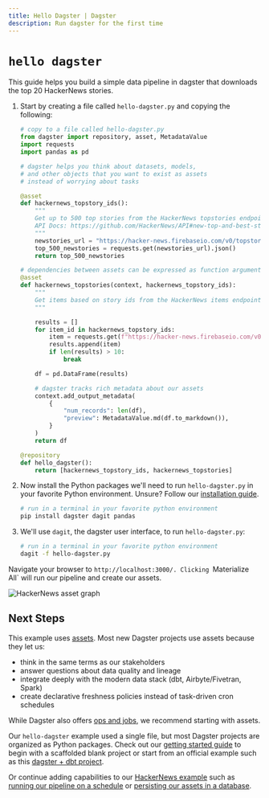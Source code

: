 ```yaml
---
title: Hello Dagster | Dagster
description: Run dagster for the first time
---
```


# `hello dagster`

This guide helps you build a simple data pipeline in dagster that downloads the top 20 HackerNews stories.

1. Start by creating a file called `hello-dagster.py` and copying the following:

    ```python file=/getting-started/hello-dagster/hello-dagster.py
    # copy to a file called hello-dagster.py
    from dagster import repository, asset, MetadataValue
    import requests
    import pandas as pd

    # dagster helps you think about datasets, models, 
    # and other objects that you want to exist as assets
    # instead of worrying about tasks

    @asset
    def hackernews_topstory_ids():
        """
        Get up to 500 top stories from the HackerNews topstories endpoint.
        API Docs: https://github.com/HackerNews/API#new-top-and-best-stories
        """
        newstories_url = "https://hacker-news.firebaseio.com/v0/topstories.json"
        top_500_newstories = requests.get(newstories_url).json()
        return top_500_newstories

    # dependencies between assets can be expressed as function arguments
    @asset 
    def hackernews_topstories(context, hackernews_topstory_ids):
        """
        Get items based on story ids from the HackerNews items endpoint
        """

        results = []
        for item_id in hackernews_topstory_ids:
            item = requests.get(f"https://hacker-news.firebaseio.com/v0/item/{item_id}.json").json()
            results.append(item)
            if len(results) > 10:
                break

        df = pd.DataFrame(results)

        # dagster tracks rich metadata about our assets
        context.add_output_metadata(
            {
                "num_records": len(df),
                "preview": MetadataValue.md(df.to_markdown()),
            }
        )
        return df

    @repository
    def hello_dagster():
        return [hackernews_topstory_ids, hackernews_topstories]
    ```

2. Now install the Python packages we'll need to run `hello-dagster.py` in your favorite Python environment. Unsure? Follow our [installation guide](/getting-started/install).

    ```bash
    # run in a terminal in your favorite python environment
    pip install dagster dagit pandas
    ```

3. We'll use `dagit`, the dagster user interface, to run `hello-dagster.py`:

    ```bash
    # run in a terminal in your favorite python environment
    dagit -f hello-dagster.py
    ```

Navigate your browser to `http://localhost:3000/. Clicking `Materialize All` will run our pipeline and create our assets.

<Image
alt="HackerNews asset graph"
src="/images/getting-started/hello-dagster/hello-dagster.png"
width={1331}
height={874}
/>

## Next Steps

This example uses [assets](/tutorial#assets). Most new Dagster projects use assets because they let us:

- think in the same terms as our stakeholders
- answer questions about data quality and lineage 
- integrate deeply with the modern data stack (dbt, Airbyte/Fivetran, Spark)
- create declarative freshness policies instead of task-driven cron schedules

While Dagster also offers [ops and jobs](tutorial#ops-and-jobs), we recommend starting with assets.

Our `hello-dagster` example used a single file, but most Dagster projects are organized as Python packages. Check out our [getting started guide](/getting-started/create-new-project/) to begin with a scaffolded blank project or start from an official example such as this [dagster + dbt project](integrations/dbt/using-dbt-with-dagster).

Or continue adding capabilities to our [HackerNews example](https://github.com/dagster-io/quickstart-etl) such as [running our pipeline on a schedule]() or [persisting our assets in a database]().

